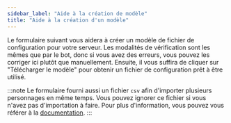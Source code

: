 ```yaml
---
sidebar_label: "Aide à la création de modèle"
title: "Aide à la création d'un modèle"
---
```



Le formulaire suivant vous aidera à créer un modèle de fichier de configuration pour votre serveur. Les modalités de vérification sont les mêmes que par le bot, donc si vous avez des erreurs, vous pouvez les corriger ici plutôt que manuellement.
Ensuite, il vous suffira de cliquer sur "Télécharger le modèle" pour obtenir un fichier de configuration prêt à être utilisé.

:::note
Le formulaire fourni aussi un fichier `csv` afin d'importer plusieurs personnages en même temps. Vous pouvez ignorer ce fichier si vous n'avez pas d'importation à faire.
Pour plus d'information, vous pouvez vous référer à la [documentation](/docs/commands/administration.md#importer-des-données).
:::

<TemplateForm />
